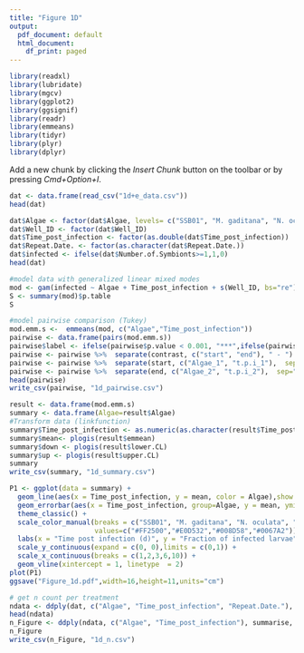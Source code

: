 ```yaml
---
title: "Figure 1D"
output:
  pdf_document: default
  html_document:
    df_print: paged
---
```


```r
library(readxl)
library(lubridate)
library(mgcv)
library(ggplot2)
library(ggsignif)
library(readr)
library(emmeans)
library(tidyr)
library(plyr)
library(dplyr)
```

Add a new chunk by clicking the *Insert Chunk* button on the toolbar or by pressing *Cmd+Option+I*.
```r
dat <- data.frame(read_csv("1d+e_data.csv"))
head(dat)
```
```r
dat$Algae <- factor(dat$Algae, levels= c("SSB01", "M. gaditana", "N. oculata", "C. velia"))
dat$Well_ID <- factor(dat$Well_ID)
dat$Time_post_infection <- factor(as.double(dat$Time_post_infection))
dat$Repeat.Date. <- factor(as.character(dat$Repeat.Date.))
dat$infected <- ifelse(dat$Number.of.Symbionts>=1,1,0)
head(dat)
```
```r
#model data with generalized linear mixed modes
mod <- gam(infected ~ Algae + Time_post_infection + s(Well_ID, bs="re"),data=dat,family=binomial())
S <- summary(mod)$p.table
S
```
```r
#model pairwise comparison (Tukey)
mod.emm.s <-  emmeans(mod, c("Algae","Time_post_infection"))
pairwise <- data.frame(pairs(mod.emm.s))
pairwise$label <- ifelse(pairwise$p.value < 0.001, "***",ifelse(pairwise$p.value < 0.01, "**",ifelse(pairwise$p.value < 0.05, "*","" )))
pairwise <- pairwise %>%  separate(contrast, c("start", "end"), " - ")
pairwise <- pairwise %>%  separate(start, c("Algae_1", "t.p.i_1"),  sep="\\s+(?=\\S*$)")
pairwise <- pairwise %>%  separate(end, c("Algae_2", "t.p.i_2"),  sep="\\s+(?=\\S*$)")
head(pairwise)
write_csv(pairwise, "1d_pairwise.csv")
```
```r
result <- data.frame(mod.emm.s)
summary <- data.frame(Algae=result$Algae)
#Transform data (linkfunction)
summary$Time_post_infection <- as.numeric(as.character(result$Time_post_infection))
summary$mean<- plogis(result$emmean)
summary$down <- plogis(result$lower.CL)
summary$up <- plogis(result$upper.CL)
summary
write_csv(summary, "1d_summary.csv")
```

```r
P1 <- ggplot(data = summary) + 
  geom_line(aes(x = Time_post_infection, y = mean, color = Algae),show.legend = FALSE)+ 
  geom_errorbar(aes(x = Time_post_infection, group=Algae, y = mean, ymin=down, ymax=up, color = Algae), width=.5, show.legend = FALSE) +
  theme_classic() +
  scale_color_manual(breaks = c("SSB01", "M. gaditana", "N. oculata", "C. velia"),
                     values=c("#FF2500","#E0D532","#008D58","#0067A2")) +
  labs(x = "Time post infection (d)", y = "Fraction of infected larvae") +
  scale_y_continuous(expand = c(0, 0),limits = c(0,1)) +
  scale_x_continuous(breaks = c(1,2,3,6,10)) +
  geom_vline(xintercept = 1, linetype  = 2)
plot(P1)
ggsave("Figure_1d.pdf",width=16,height=11,units="cm")
```
```r
# get n count per treatment
ndata <- ddply(dat, c("Algae", "Time_post_infection", "Repeat.Date."), summarise, N = length("Larvae")) 
head(ndata)
n_Figure <- ddply(ndata, c("Algae", "Time_post_infection"), summarise, N = length(Repeat.Date.))
n_Figure
write_csv(n_Figure, "1d_n.csv")
```




